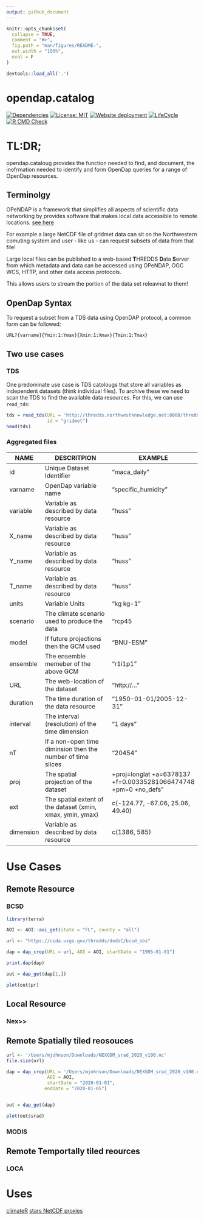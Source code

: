 ```yaml
---
output: github_document
---
```


<!-- README.md is generated from README.Rmd. Please edit that file -->

```r
knitr::opts_chunk$set(
  collapse = TRUE,
  comment = "#>",
  fig.path = "man/figures/README-",
  out.width = "100%",
  eval = F
)

devtools::load_all('.')
```

# opendap.catalog

<!-- badges: start -->
[![Dependencies](https://img.shields.io/badge/dependencies-5/32-orange?style=flat)](#)
[![License: MIT](https://img.shields.io/badge/License-MIT-yellow.svg)](https://choosealicense.com/licenses/mit/)
[![Website deployment](https://github.com/mikejohnson51/opendap.catalog/actions/workflows/pkgdown.yaml/badge.svg)](https://github.com/mikejohnson51/opendap.catalog/actions/workflows/pkgdown.yaml)
[![LifeCycle](man/figures/lifecycle/lifecycle-experimental.svg)](https://lifecycle.r-lib.org/articles/stages.html#experimental)
[![R CMD Check](https://github.com/mikejohnson51/opendap.catalog/actions/workflows/R-CMD-check.yaml/badge.svg)](https://github.com/mikejohnson51/opendap.catalog/actions/workflows/R-CMD-check.yaml)
<!-- badges: end -->

# TL:DR;

opendap.cataloug provides the function needed to find, and document, the inofrmation needed to identify and form OpenDap queries for a range of OpenDap resources.

## Terminolgy

OPeNDAP is a framework that simplifies all aspects of scientific data networking by provides software that makes local data accessible to remote locations. [see here](https://www.opendap.org)

For example a large NetCDF file of gridmet data can sit on the Northwestern comuting system and user - like us - can request subsets of data from that file!

Large local files can be published to a web-based **T**HREDDS **D**ata **S**erver from which metadata and data can be accessed using OPeNDAP, OGC WCS, HTTP, and other data access protocols.

This allows users to stream the portion of the data set releavnat to them!

## OpenDap Syntax

To request a subset from a TDS data using OpenDAP protocol, a common form can be followed:

```
URL?{varname}{Ymin:1:Ymax}{Xmin:1:Xmax}{Tmin:1:Tmax}
```

## Two use cases

### TDS

One predominate use case is TDS catolougs that store all variables as independent datasets (think individual files). To archive these we need to scan the TDS to find the available data resources. For this, we can use `read_tds`:

```r
tds = read_tds(URL = 'http://thredds.northwestknowledge.net:8080/thredds/reacch_climate_MET_aggregated_catalog.html', 
               id = "gridmet") 
head(tds)
```

### Aggregated files




| NAME | DESCRITPION | EXAMPLE | 
| ---- | ------------| --------| 
| id    | Unique Dataset Identifier | "maca_daily" |
| varname | OpenDap variable name   | "specific_humidity" |
| variable | Variable as described by data resource | "huss" |
| X_name | Variable as described by data resource | "huss" |
| Y_name | Variable as described by data resource | "huss" |
| T_name | Variable as described by data resource | "huss" |
| units | Variable Units | "kg kg-1" |
| scenario | The climate scenario used to produce the data | "rcp45 |
| model | If future projections then the GCM used | "BNU-ESM" |
| ensemble | The ensemble memeber of the above GCM | "r1i1p1" |
| URL | The web-location of the dataset | "http://..." |
| duration | The time duration of the data resource | "1950-01-01/2005-12-31" |
| interval | The interval (resolution) of the time dimension | "1 days" |
| nT | If a non-open time diminsion then the number of time slices | "20454" |
| proj | The spatial projection of the dataset| +proj=longlat +a=6378137 +f=0.00335281066474748 +pm=0 +no_defs" |
| ext | The spatial extent of the dataset (xmin, xmax, ymin, ymax)  | c(-124.77,  -67.06,   25.06,   49.40) |
| dimension | Variable as described by data resource | c(1386, 585) |


# Use Cases

## Remote Resource

### BCSD

```r
library(terra)

AOI <- AOI::aoi_get(state = "FL", county = "all")

url <- "https://cida.usgs.gov/thredds/dodsC/bcsd_obs"

dap = dap_crop(URL = url, AOI = AOI, startDate = "1995-01-01")

print.dap(dap)

out = dap_get(dap[1,])

plot(out$pr)
```

## Local Resource

### Nex>>

## Remote Spatially tiled reosouces

```r
url <- '/Users/mjohnson/Downloads/NEXGDM_srad_2020_v100.nc'
file.size(url)

dap = dap_crop(URL = '/Users/mjohnson/Downloads/NEXGDM_srad_2020_v100.nc',
               AOI = AOI,
               startDate = "2020-01-01",
              endDate = "2020-01-05")  


out = dap_get(dap)

plot(out$srad)
```

### MODIS 

## Remote Temportally tiled reources

### LOCA

# Uses


[climateR]()
[stars NetCDF proxies]()

